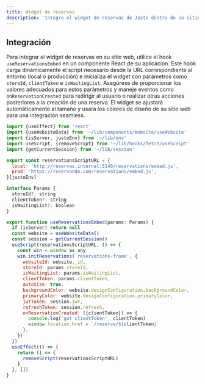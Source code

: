 ```yaml
---
title: Widget de reservas
description: 'Integre el widget de reservas de Justo dentro de su sitio web'
---
```


## Integración

Para integrar el widget de reservas en su sitio web, utilice el hook `useReservationsEmbed` en un componente React de su aplicación. Este hook carga dinámicamente el script necesario desde la URL correspondiente al entorno (local o producción) e inicializa el widget con parámetros como `storeId`, `clientToken` e `isWaitingList`. Asegúrese de proporcionar los valores adecuados para estos parámetros y maneje eventos como `onReservationCreated` para redirigir al usuario o realizar otras acciones posteriores a la creación de una reserva. El widget se ajustará automáticamente al tamaño y usará los colores de diseño de su sitio web para una integración seamless.

```javascript widget.jsx
import {useEffect} from 'react'
import {useWebsiteData} from '~/lib/components/Website/useWebsite'
import {isServer, justoEnv} from '~/lib/env'
import useScript, {removeScript} from '~/lib/hooks/fetch/useScript'
import {getCurrentSession} from '~/lib/session'

export const reservationsScriptURL = {
  local: 'http://reservas.internal:5140/reservations/embed.js',
  prod: 'https://reservando.com/reservations/embed.js',
}[justoEnv]

interface Params {
  storeId?: string
  clientToken?: string
  isWaitingList?: boolean
}

export function useReservationsEmbed(params: Params) {
  if (isServer) return null
  const website = useWebsiteData()
  const session = getCurrentSession()
  useScript(reservationsScriptURL, () => {
    const win = window as any
    win.initReservations('reservations-frame', {
      websiteId: website._id,
      storeId: params.storeId,
      isWaitingList: params.isWaitingList,
      clientToken: params.clientToken,
      autoSize: true,
      backgroundColor: website.designConfiguration.backgroundColor,
      primaryColor: website.designConfiguration.primaryColor,
      jwtToken: session.jwt,
      refreshToken: session.refresh,
      onReservationCreated: ({clientToken}) => {
        console.log('got clientToken', clientToken)
        window.location.href = `/reserva/${clientToken}`
      },
    })
  })
  useEffect(() => {
    return () => {
      removeScript(reservationsScriptURL)
    }
  }, [])
}
```

